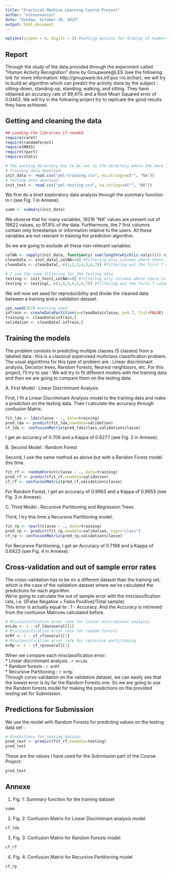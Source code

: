 ```yaml
---
title: "Practical Machine Learning Course Project"
author: "vsinouvassin"
date: "Sunday, October 18, 2015"
output: html_document
---
```

```r
options(scipen = 4, digits = 3) #setting options for display of numbers
```

## Report
Through the study of the data provided through the experiment called "Human Activity Recognition" done by Groupware@LES (see the following link for more information: http://groupware.les.inf.puc-rio.br/har), we will try to build an algorithm which can predict the activity done by the subject : sitting-down, standing-up, standing, walking, and sitting.
They have obtained an accuracy rate of 99,41% and a Root Mean Squared error of 0.0463. We will try in the following project try to replicate the good results they have achieved.

## Getting and cleaning the data
```r
## Loading the libraries if needed
require(caret)
require(randomForest)
require(MASS)
require(rpart)
require(stats)
```

```r
# The working directory has to be set to the directory where the data files have been downloaded.
# Training data download
init_data <- read.csv("pml-training.csv", na.strings=c("", "NA"))
# Testing data download
init_test <- read.csv("pml-testing.csv", na.strings=c("", "NA"))
```

We first do a brief exploratory data analysis through the summary function in r  (see Fig. 1 in Annexe).
```r
summ <- summary(init_data)
```
We observe that for many variables, 19216 "NA" values are present out of 19622 values, so 97.9% of the data.
Furthermore, the 7 first columns contain only timestamps or information relative to the users.
All these variables are not relevant in training the prediction algorithm.

So we are going to exclude all these non-relevant variables.
```r
colNA <- sapply(init_data, function(y) sum(length(which(is.na(y))))) #getting the number of NA per column
cleanData <- init_data[,colNA==0] #filtering only columns where there is no NA
cleanData <- cleanData[,-c(1,2,3,4,5,6,7)] #filtering out the first 7 columns

# I use the same filtering for the testing data
testing <- init_test[,colNA==0] #filtering only columns where there is no NA
testing <- testing[,-c(1,2,3,4,5,6,7)] #filtering out the first 7 columns
```

We will now set seed for reproducibility and divide the cleaned data between a training and a validation dataset.
```r
set.seed(357) #setting seed
inTrain <- createDataPartition(y=cleanData$classe, p=0.7, list=FALSE)
training <- cleanData[inTrain,]
validation <- cleanData[-inTrain,]
```

## Training the models

The problem consists in predicting multiple classes (5 classes) from a labeled data : this is a classical supervised multiclass classification problem.
The usual algorithms for this type of problem are : Linear discriminant analysis, Decision trees, Random Forests, Nearest neighbours, etc.
For this project, I'll try to use : 
We will try to fit different models with the training data and then we are going to compare them on the testing data.

A. First Model : Linear Discriminant Analysis

First, I fit a Linear Discriminant Analysis model to the training data and make a prediction on the testing data. Then I calculate the accuracy through confusion Matrix.
```r
fit_lda <- lda(classe ~ ., data=training)
pred_lda <- predict(fit_lda,newdata=validation)
cf_lda <- confusionMatrix(pred_lda$class,validation$classe)
```
I get an accuracy of 0.706 and a Kappa of 0.6277 (see Fig. 2 in Annexe).

B. Second Model : Random Forest

Second, I use the same method as above but with a Random Forest model this time.
```r
fit_rf <- randomForest(classe ~ ., data=training)
pred_rf <- predict(fit_rf,newdata=validation)
cf_rf <- confusionMatrix(pred_rf,validation$classe)
```
For Random Forest, I get an accuracy of 0.9963 and a Kappa of 0.9953  (see Fig. 3 in Annexe).

C. Third Model : Recursive Partitioning and Regression Trees

Third, I try this time a Recursive Partitioning model.
```r
fit_rp <- rpart(classe ~ ., data=training)
pred_rp <- predict(fit_rp,newdata=validation, type="class")
cf_rp <- confusionMatrix(pred_rp,validation$classe)
```
For Recursive Partitioning, I get an Accuracy of 0.7188 and a Kappa of 0.6423  (see Fig. 4 in Annexe).

## Cross-validation and out of sample error rates

The cross-validation has to be on a different dataset than the training set, which is the case of the validation dataset where we've calculated the predictions for each algorithm.  
We're going to calculate the out of sample error with the misclassification rate, i.e. ((False Negative + False Positive)/Total sample).  
This error is actually equal to : 1 - Accuracy. And the Accuracy is retrieved from the confusion Matrices calculated before.
```r
# Misclassification error rate for linear discriminant analysis
mrLda <- 1 - cf_lda$overall[1]
# Misclassification error rate for random forests
mrRf <- 1 - cf_rf$overall[1]
# Misclassification error rate for recursive partitioning
mrRp <- 1 - cf_rp$overall[1]
```
When we compare each misclassification error:  
* Linear discriminant analysis : `r mrLda`  
* Random forests : `r mrRf`  
* Recursive Partitioning : `r mrRp`  
Through corss-validation on the validation dataset, we can easily see that the lowest error is by far the Random Forests one.
So we are going to use the Random forests model for making the predictions on the provided testing set for Submission.

## Predictions for Submission

We use the model with Random Forests for predicting values on the testing data set :
```r
# Predictions for testing dataset
pred_test <- predict(fit_rf,newdata=testing)
pred_test
```

These are the values I have used for the Submission part of the Course Project:
```r
pred_test
```


## Annexe

1. Fig. 1: Summary function for the training dataset
```r
summ
```

2. Fig. 2: Confusion Matrix for Linear Discriminant analysis model
```r
cf_lda
```

3. Fig. 3: Confusion Matrix for Random Forests model
```r
cf_rf
```

4. Fig. 4: Confusion Matrix for Recursive Partitioning model
```r
cf_rp
```